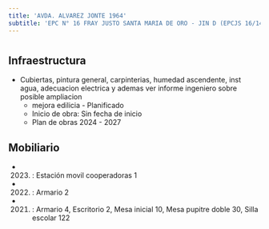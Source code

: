 ```yaml
---
title: 'AVDA. ALVAREZ JONTE 1964'
subtitle: 'EPC N° 16 FRAY JUSTO SANTA MARIA DE ORO - JIN D (EPCJS 16/14°) - EPA N° 16 FRAY JUSTO SANTA MARIA DE ORO'
---
```


#
## Infraestructura

* Cubiertas, pintura general, carpinterias, humedad ascendente, inst agua, adecuacion electrica y ademas ver informe ingeniero sobre posible ampliacion 
    + mejora edilicia - Planificado 
    + Inicio de obra: Sin fecha de inicio 
    + Plan de obras 2024 - 2027 






## Mobiliario

*  (2023) : Estación movil cooperadoras 1 

*  (2022) : Armario 2 

*  (2021) : Armario 4, Escritorio 2, Mesa inicial 10, Mesa pupitre doble 30, Silla escolar 122 



